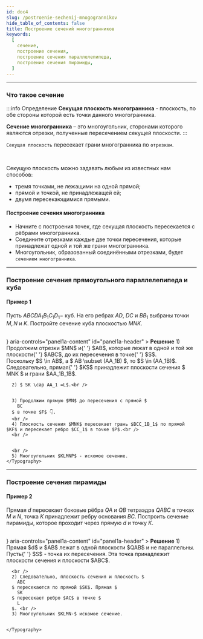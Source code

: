 ```yaml
---
id: doc4
slug: /postroenie-sechenij-mnogogrannikov
hide_table_of_contents: false
title: Построение сечений многогранников
keywords:
  [
    сечение,
    построение сечения,
    построение сечения параллелепипеда,
    построение сечения пирамиды,
  ]
---
```



---

### Что такое сечение

:::info Определение
**Секущая плоскость многогранника** - плоскость, по обе стороны которой есть точки данного многогранника.

**Сечение многогранника** – это многоугольник, сторонами которого являются отрезки, полученные пересечением секущей плоскости.
:::

`Секущая плоскость` пересекает грани многогранника по `отрезкам`.

<div style={{ display: 'flex', justifyContent: 'center' }}>
<Image
  alt=""
    img={require('./assets/stereo03-06.png')}
  style={{ width: '50%' }}
/>
</div>
<br />

Секущую плоскость можно задавать любым из известных нам способов:

- тремя точками, не лежащими на одной прямой;
- прямой и точкой, не принадлежащей ей;
- двумя пересекающимися прямыми.

#### Построение сечения многогранника 

- Начните с построения точек, где секущая плоскость пересекается с рёбрами многогранника.
- Соедините отрезками каждые две точки пересечения, которые принадлежат одной и той же грани многогранника.
- Многоугольник, образованный соединёнными отрезками, будет `сечением многогранника`.

---


### Построение сечения прямоугольного параллелепипеда и куба

#### Пример 1

Пусть $ABCDA_1B_1C_1D_1-$ куб. На его ребрах $AD$, $DC$ и $BB_1$ выбраны точки $M,N$ и $K$. Постройте сечение куба плоскостью $MNK$.



<div style={{ display: 'flex', justifyContent: 'center' }}>
<Image
  alt=""
    img={require('./assets/stereo03-07.png')}
  style={{ width: '50%' }}
/>
</div>

<br />

<Accordion>
  <AccordionSummary
    expandIcon={<ExpandMoreIcon />}
    aria-controls="panel1a-content"
    id="panel1a-header"
  >
    <Typography>
      <b>Решение</b>
    </Typography>
  </AccordionSummary>
  <AccordionDetails>
    <Typography>
      1) Продолжим отрезки $MN$ и{' '}
      $AB$, которые лежат в одной и той же плоскости{' '}
      $ABC$, до их пересечения в точке{' '}
      $S$.<br />
      Поскольку $S \in AB$, а $
        AB \subset (AA_1B)
      $, то $S \in (AA_1B)$. Следовательно, прямая{' '}
      $KS$ принадлежит плоскости сечения $
        MNK
      $ и грани $AA_1B_1B$.<br /> 
      
      2) $ SK \cap AA_1 =L$.<br />

 <div style={{ display: 'flex', justifyContent: 'center' }}>
<Image
  alt=""
    img={require('./assets/stereo03-08.png')}
  style={{ width: '50%' }}
/>
</div>

      3) Продолжим прямую $MN$ до пересечения с прямой $
        BC
      $ в точке $F$ 👇.
      <br />
      4) Плоскость сечения $MNK$ пересекает грань $BCC_1B_1$ по прямой $KF$ и пересекает ребро $CC_1$ в точке $P$.<br />
      <br />


<div style={{ display: 'flex', justifyContent: 'center' }}>
<Image
  alt=""
    img={require('./assets/stereo03-09.png')}
  style={{ width: '50%' }}
/>
</div>

      <br />
      5) Многоугольник $KLMNP$ - искомое сечение.
    </Typography>
  </AccordionDetails>
</Accordion>


---

### Построение сечения пирамиды

#### Пример 2

Прямая $d$ пересекает боковые рёбра $QA$ и $QB$ тетраэдра $QABC$ в точках $M$ и $N$, точка $K$ принадлежит ребру основания $BC$. Построить сечение пирамиды, которое проходит через прямую $d$ и точку $K$.

<div style={{ display: 'flex', justifyContent: 'center' }}>
<Image
  alt=""
    img={require('./assets/stereo03-10.png')}
  style={{ width: '50%' }}
/>
</div>

<br />

<Accordion>
  <AccordionSummary
    expandIcon={<ExpandMoreIcon />}
    aria-controls="panel1a-content"
    id="panel1a-header"
  >
    <Typography>
      <b>Решение</b>
    </Typography>
  </AccordionSummary>
  <AccordionDetails>
    <Typography>
      1) Прямая $d$ и $AB$ лежат в
      одной плоскости $QAB$ и не параллельны. Пусть{' '}
      $S$ - точка их пересечения. Эта точка принадлежит
      плоскости сечения и плоскости $ABC$. <br />

<div style={{ display: 'flex', justifyContent: 'center' }}>
<Image
  alt=""
    img={require('./assets/stereo03-12.png')}
  style={{ width: '50%' }}
/>
</div>

      <br />
      2) Следовательно, плоскость сечения и плоскость $
        ABC
      $ пересекаются по прямой $SK$. Прямая $
        SK
      $ пересекает ребро $AC$ в точке $
        L
      $. <br />
      3) Многоугольник $KLMN-$ искомое сечение.

<div style={{ display: 'flex', justifyContent: 'center' }}>
<Image
  alt=""
    img={require('./assets/stereo03-11.png')}
  style={{ width: '50%' }}
/>
</div>


    </Typography>
  </AccordionDetails>
</Accordion>

<br />
<br />
<br />
<br />
<br />
<br />